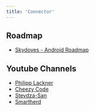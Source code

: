 ```yaml
---
title: 'Connector'
---
```


## Roadmap
* [Skydoves - Android Roadmap](https://github.com/skydoves/android-developer-roadmap)

## Youtube Channels
* [Philipp Lackner](https://www.youtube.com/@PhilippLackner/videos)
* [Cheezy Code](https://www.youtube.com/@CheezyCode/videos)
* [Stevdza-San](https://www.youtube.com/@StevdzaSan/videos)
* [Smartherd](https://www.youtube.com/@smartherd/videos)
